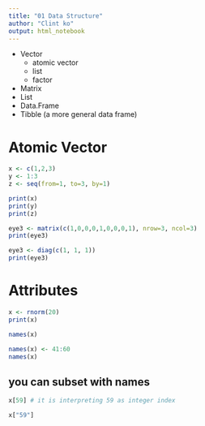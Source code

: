```yaml
---
title: "01 Data Structure"
author: "Clint ko"
output: html_notebook
---
```


- Vector
    - atomic vector
    - list
    - factor
- Matrix
- List
- Data.Frame
- Tibble (a more general data frame)

# Atomic Vector

```r
x <- c(1,2,3)
y <- 1:3
z <- seq(from=1, to=3, by=1)

print(x)
print(y)
print(z)
```

```r
eye3 <- matrix(c(1,0,0,0,1,0,0,0,1), nrow=3, ncol=3)
print(eye3)

eye3 <- diag(c(1, 1, 1))
print(eye3)
```


# Attributes

```r
x <- rnorm(20)
print(x)
```


```r
names(x)
```

```r
names(x) <- 41:60
names(x)
```

## you can subset with names

```r
x[59] # it is interpreting 59 as integer index
```

```r
x["59"]
```


